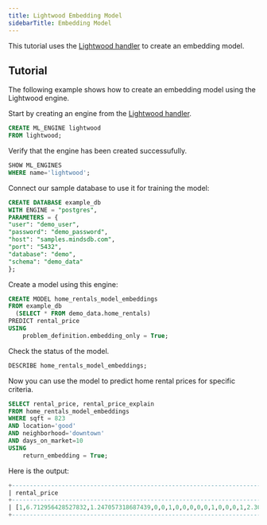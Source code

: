 ```yaml
---
title: Lightwood Embedding Model
sidebarTitle: Embedding Model
---
```


This tutorial uses the [Lightwood handler](https://github.com/mindsdb/mindsdb/tree/main/mindsdb/integrations/handlers/lightwood_handler) to create an embedding model.

## Tutorial

The following example shows how to create an embedding model using the Lightwood engine.

Start by creating an engine from the [Lightwood handler](https://github.com/mindsdb/mindsdb/tree/main/mindsdb/integrations/handlers/lightwood_handler).

```sql
CREATE ML_ENGINE lightwood
FROM lightwood;
```

Verify that the engine has been created successufully.

```sql
SHOW ML_ENGINES
WHERE name='lightwood';
```

<Tip>
Connect our sample database to use it for training the model:

```sql
CREATE DATABASE example_db
WITH ENGINE = "postgres",
PARAMETERS = {
"user": "demo_user",
"password": "demo_password",
"host": "samples.mindsdb.com",
"port": "5432",
"database": "demo",
"schema": "demo_data"
};
```
</Tip>

Create a model using this engine:

```sql
CREATE MODEL home_rentals_model_embeddings
FROM example_db
  (SELECT * FROM demo_data.home_rentals)
PREDICT rental_price
USING
    problem_definition.embedding_only = True;
```

Check the status of the model.

```sql
DESCRIBE home_rentals_model_embeddings;
```

Now you can use the model to predict home rental prices for specific criteria.

```sql
SELECT rental_price, rental_price_explain
FROM home_rentals_model_embeddings
WHERE sqft = 823
AND location='good'
AND neighborhood='downtown'
AND days_on_market=10
USING
    return_embedding = True;
```

Here is the output:

```sql
+------------------------------------------------------------------------------------------------------------------------------------------------------------------------------------------------------------------------------+----------------------------------------------------------------------------------------------------------------------------------------------------------------------------------------------------------------------------------------------------------------------------------------------------------------------------------------------------------------------------------+
| rental_price                                                                                                                                                                                                                 | rental_price_explain                                                                                                                                                                                                                                                                                                                                                             |
+------------------------------------------------------------------------------------------------------------------------------------------------------------------------------------------------------------------------------+----------------------------------------------------------------------------------------------------------------------------------------------------------------------------------------------------------------------------------------------------------------------------------------------------------------------------------------------------------------------------------+
| [1,6.712956428527832,1.247057318687439,0,0,1,0,0,0,0,0,1,0,0,0,1,2.3025851249694824,0.5629426836967468,0,1,0,0,0,0,0,0,0.7540000081062317,0.3333333432674408,0.35483869910240173,0.9583333134651184,0.7833333611488342,0.25] | {"predicted_value": [1.0, 6.712956428527832, 1.247057318687439, 0.0, 0.0, 1.0, 0.0, 0.0, 0.0, 0.0, 0.0, 1.0, 0.0, 0.0, 0.0, 1.0, 2.3025851249694824, 0.5629426836967468, 0.0, 1.0, 0.0, 0.0, 0.0, 0.0, 0.0, 0.0, 0.7540000081062317, 0.3333333432674408, 0.35483869910240173, 0.9583333134651184, 0.7833333611488342, 0.25], "confidence": null, "anomaly": null, "truth": null} |
+------------------------------------------------------------------------------------------------------------------------------------------------------------------------------------------------------------------------------+----------------------------------------------------------------------------------------------------------------------------------------------------------------------------------------------------------------------------------------------------------------------------------------------------------------------------------------------------------------------------------+
```
